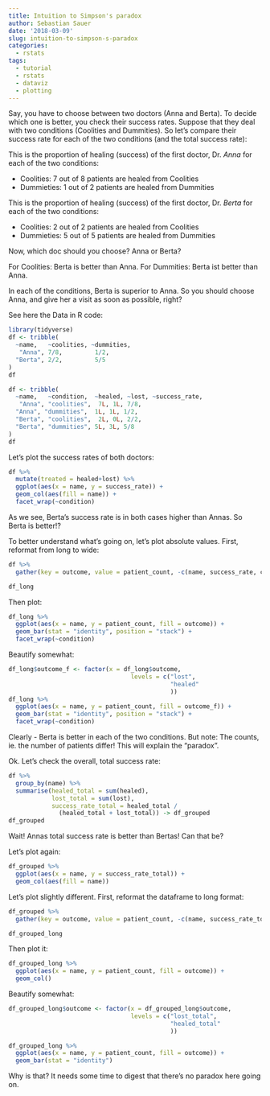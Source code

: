 ```yaml
---
title: Intuition to Simpson's paradox
author: Sebastian Sauer
date: '2018-03-09'
slug: intuition-to-simpson-s-paradox
categories:
  - rstats
tags:
  - tutorial
  - rstats
  - dataviz
  - plotting
---
```



Say, you have to choose between two doctors (Anna and Berta). To decide which one is better, you check their success rates. Suppose that they deal with two conditions (Coolities and Dummities). So let's compare their success rate for each of the two conditions (and the total success rate):

This is the proportion of healing (success) of the first doctor, Dr. *Anna* for each of the two conditions:

- Coolities: 7 out of 8 patients are healed from Coolities
- Dummieties: 1 out of 2 patients are healed from Dummities


This is the proportion of healing (success) of the first doctor, Dr. *Berta*  for each of the two conditions:

- Coolities: 2 out of 2 patients are healed from Coolities
- Dummieties: 5 out of 5 patients are healed from Dummities


Now, which doc should you choose? Anna or Berta?

For Coolities: Berta is better than Anna.
For Dummities: Berta ist better than Anna.

In each of the conditions, Berta is superior to Anna. So you should choose Anna, and give her a visit as soon as possible, right?


See here the Data in R code:
```r
library(tidyverse)
df <- tribble(
  ~name,   ~coolities, ~dummities,
   "Anna", 7/8,         1/2,
  "Berta", 2/2,         5/5
)
df
```


```r
df <- tribble(
  ~name,   ~condition,  ~healed, ~lost, ~success_rate,
   "Anna", "coolities",  7L, 1L, 7/8,
  "Anna", "dummities",  1L, 1L, 1/2,
  "Berta", "coolities",  2L, 0L, 2/2,
  "Berta", "dummities", 5L, 3L, 5/8
)
df
```



Let's plot the success rates of both doctors:

```r
df %>% 
  mutate(treated = healed+lost) %>% 
  ggplot(aes(x = name, y = success_rate)) +
  geom_col(aes(fill = name)) +
  facet_wrap(~condition)
```



As we see, Berta's success rate is in both cases higher than Annas. So Berta is better!?

To better understand what's going on, let's plot absolute values. First, reformat from long to wide:


```r
df %>% 
  gather(key = outcome, value = patient_count, -c(name, success_rate, condition)) -> df_long

df_long
```

Then plot:

```r
df_long %>% 
  ggplot(aes(x = name, y = patient_count, fill = outcome)) +
  geom_bar(stat = "identity", position = "stack") +
  facet_wrap(~condition)
```

Beautify somewhat:


```r
df_long$outcome_f <- factor(x = df_long$outcome,
                                  levels = c("lost",
                                             "healed"
                                             ))
df_long %>% 
  ggplot(aes(x = name, y = patient_count, fill = outcome_f)) +
  geom_bar(stat = "identity", position = "stack") +
  facet_wrap(~condition)
```


Clearly - Berta is better in each of the two conditions. But note: The counts, ie. the number of patients differ! This will explain the "paradox".


Ok. Let's check the overall, total success rate:

```r
df %>% 
  group_by(name) %>% 
  summarise(healed_total = sum(healed),
            lost_total = sum(lost),
            success_rate_total = healed_total / 
              (healed_total + lost_total)) -> df_grouped
df_grouped
```


Wait! Annas total success rate is better than Bertas! Can that be?

Let's plot again:

```r
df_grouped %>% 
  ggplot(aes(x = name, y = success_rate_total)) +
  geom_col(aes(fill = name))
```

Let's plot slightly different. First, reformat the dataframe to long format:

```r
df_grouped %>%
  gather(key = outcome, value = patient_count, -c(name, success_rate_total)) -> df_grouped_long

df_grouped_long
```


Then plot it:

```r
df_grouped_long %>% 
  ggplot(aes(x = name, y = patient_count, fill = outcome)) +
  geom_col()
```

Beautify somewhat:


```r
df_grouped_long$outcome <- factor(x = df_grouped_long$outcome,
                                  levels = c("lost_total",
                                             "healed_total"
                                             ))

df_grouped_long %>% 
  ggplot(aes(x = name, y = patient_count, fill = outcome)) +
  geom_bar(stat = "identity") 
```


Why is that? It needs some time to digest that there's no paradox here going on.  
